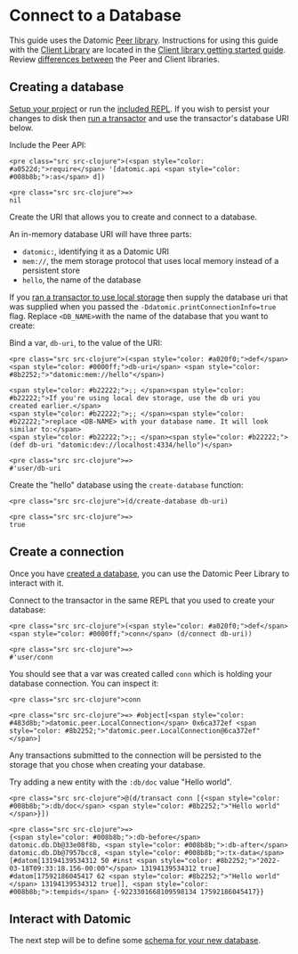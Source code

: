 Connect to a Database
=====================

This guide uses the Datomic [Peer library](../peer/peer-introduction.html). Instructions for using this guide with the [Client Library](../client/integrating-client-lib.html) are located in the [Client library getting started guide](../client/client-getting-started.html). Review [differences between](../overview/clients-and-peers.html) the Peer and Client libraries.

Creating a database
-------------------

[Setup your project](../peer/integrating-peer-lib.html) or run the [included REPL](dev-setup.html#repl). If you wish to persist your changes to disk then [run a transactor](transactor.html) and use the transactor's database URI below.

Include the Peer API:

```
<pre class="src src-clojure">(<span style="color: #a0522d;">require</span> '[datomic.api <span style="color: #008b8b;">:as</span> d])
```



```
<pre class="src src-clojure">=>
nil
```



Create the URI that allows you to create and connect to a database.

An in-memory database URI will have three parts:

- `datomic:`, identifying it as a Datomic URI
- `mem://`, the mem storage protocol that uses local memory instead of a persistent store
- `hello`, the name of the database

If you [ran a transactor to use local storage](dev-setup.html#run-dev-transactor) then supply the database uri that was supplied when you passed the `-Ddatomic.printConnectionInfo=true` flag. Replace `<DB_NAME>`with the name of the database that you want to create:

Bind a var, `db-uri`, to the value of the URI:

```
<pre class="src src-clojure">(<span style="color: #a020f0;">def</span> <span style="color: #0000ff;">db-uri</span> <span style="color: #8b2252;">"datomic:mem://hello"</span>)

<span style="color: #b22222;">;; </span><span style="color: #b22222;">If you're using local dev storage, use the db uri you created earlier.</span>
<span style="color: #b22222;">;; </span><span style="color: #b22222;">replace <DB-NAME> with your database name. It will look similar to:</span>
<span style="color: #b22222;">;; </span><span style="color: #b22222;">(def db-uri "datomic:dev://localhost:4334/hello")</span>
```



```
<pre class="src src-clojure">=>
#'user/db-uri
```



Create the "hello" database using the `create-database` function:

```
<pre class="src src-clojure">(d/create-database db-uri)
```



```
<pre class="src src-clojure">=>
true
```







Create a connection
-------------------

Once you have [created a database](#create-db), you can use the Datomic Peer Library to interact with it.

Connect to the transactor in the same REPL that you used to create your database:

```
<pre class="src src-clojure">(<span style="color: #a020f0;">def</span> <span style="color: #0000ff;">conn</span> (d/connect db-uri))
```



```
<pre class="src src-clojure">=>
#'user/conn
```



You should see that a var was created called `conn` which is holding your database connection. You can inspect it:

```
<pre class="src src-clojure">conn
```



```
<pre class="src src-clojure">=> #object[<span style="color: #483d8b;">datomic.peer.LocalConnection</span> 0x6ca372ef <span style="color: #8b2252;">"datomic.peer.LocalConnection@6ca372ef"</span>]
```



Any transactions submitted to the connection will be persisted to the storage that you chose when creating your database.

Try adding a new entity with the `:db/doc` value "Hello world".

```
<pre class="src src-clojure">@(d/transact conn [{<span style="color: #008b8b;">:db/doc</span> <span style="color: #8b2252;">"Hello world"</span>}])
```



```
<pre class="src src-clojure">=>
{<span style="color: #008b8b;">:db-before</span> datomic.db.Db@33e08f8b, <span style="color: #008b8b;">:db-after</span> datomic.db.Db@7957bcc8, <span style="color: #008b8b;">:tx-data</span> [#datom[13194139534312 50 #inst <span style="color: #8b2252;">"2022-03-18T09:33:18.156-00:00"</span> 13194139534312 true] #datom[17592186045417 62 <span style="color: #8b2252;">"Hello world"</span> 13194139534312 true]], <span style="color: #008b8b;">:tempids</span> {-9223301668109598134 17592186045417}}
```







Interact with Datomic
---------------------

The next step will be to define some [schema for your new database](transact-schema.html).